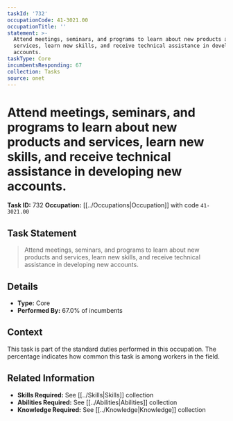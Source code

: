 ```yaml
---
taskId: '732'
occupationCode: 41-3021.00
occupationTitle: ''
statement: >-
  Attend meetings, seminars, and programs to learn about new products and
  services, learn new skills, and receive technical assistance in developing new
  accounts.
taskType: Core
incumbentsResponding: 67
collection: Tasks
source: onet
---
```

# Attend meetings, seminars, and programs to learn about new products and services, learn new skills, and receive technical assistance in developing new accounts.

**Task ID:** 732
**Occupation:** [[../Occupations|Occupation]] with code `41-3021.00`

## Task Statement

> Attend meetings, seminars, and programs to learn about new products and services, learn new skills, and receive technical assistance in developing new accounts.

## Details

- **Type:** Core
- **Performed By:** 67.0% of incumbents

## Context

This task is part of the standard duties performed in this occupation. The percentage indicates how common this task is among workers in the field.

## Related Information

- **Skills Required:** See [[../Skills|Skills]] collection
- **Abilities Required:** See [[../Abilities|Abilities]] collection
- **Knowledge Required:** See [[../Knowledge|Knowledge]] collection

